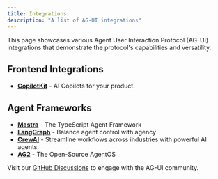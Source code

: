 ```yaml
---
title: Integrations
description: "A list of AG-UI integrations"
---
```


This page showcases various Agent User Interaction Protocol (AG-UI) integrations
that demonstrate the protocol's capabilities and versatility.

## Frontend Integrations

- **[CopilotKit](https://copilotkit.ai)** - AI Copilots for your product.

## Agent Frameworks

- **[Mastra](https://mastra.ai)** - The TypeScript Agent Framework
- **[LangGraph](https://www.langchain.com/langgraph)** - Balance agent control
  with agency
- **[CrewAI](https://crewai.com)** - Streamline workflows across industries with
  powerful AI agents.
- **[AG2](https://ag2.ai)** - The Open-Source AgentOS

Visit our
[GitHub Discussions](https://github.com/orgs/ag-ui-protocol/discussions) to
engage with the AG-UI community.
